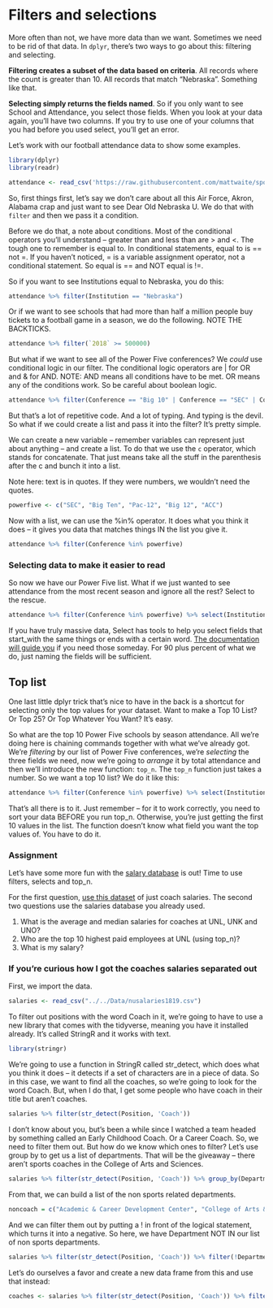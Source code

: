 # Filters and selections

More often than not, we have more data than we want. Sometimes we need to be rid of that data. In `dplyr`, there's two ways to go about this: filtering and selecting.

**Filtering creates a subset of the data based on criteria**. All records where the count is greater than 10. All records that match "Nebraska". Something like that. 

**Selecting simply returns the fields named**. So if you only want to see School and Attendance, you select those fields. When you look at your data again, you'll have two columns. If you try to use one of your columns that you had before you used select, you'll get an error.  

Let's work with our football attendance data to show some examples.

```r
library(dplyr)
library(readr)
```

```r
attendance <- read_csv('https://raw.githubusercontent.com/mattwaite/sportsdatabook/Master/data/attendance.csv')
```

So, first things first, let's say we don't care about all this Air Force, Akron, Alabama crap and just want to see Dear Old Nebraska U. We do that with `filter` and then we pass it a condition. 

Before we do that, a note about conditions. Most of the conditional operators you'll understand -- greater than and less than are > and <. The tough one to remember is equal to. In conditional statements, equal to is == not =. If you haven't noticed, = is a variable assignment operator, not a conditional statement. So equal is == and NOT equal is !=. 

So if you want to see Institutions equal to Nebraska, you do this:

```r
attendance %>% filter(Institution == "Nebraska")
```

Or if we want to see schools that had more than half a million people buy tickets to a football game in a season, we do the following. NOTE THE BACKTICKS. 

```r
attendance %>% filter(`2018` >= 500000)
```

But what if we want to see all of the Power Five conferences? We *could* use conditional logic in our filter. The conditional logic operators are | for OR and & for AND. NOTE: AND means all conditions have to be met. OR means any of the conditions work. So be careful about boolean logic. 

```r
attendance %>% filter(Conference == "Big 10" | Conference == "SEC" | Conference == "Pac-12" | Conference == "ACC" | Conference == "Big 12")
```
But that's a lot of repetitive code. And a lot of typing. And typing is the devil. So what if we could create a list and pass it into the filter? It's pretty simple.

We can create a new variable -- remember variables can represent just about anything -- and create a list. To do that we use the `c` operator, which stands for concatenate. That just means take all the stuff in the parenthesis after the c and bunch it into a list. 

Note here: text is in quotes. If they were numbers, we wouldn't need the quotes. 

```r
powerfive <- c("SEC", "Big Ten", "Pac-12", "Big 12", "ACC")
```

Now with a list, we can use the %in% operator. It does what you think it does -- it gives you data that matches things IN the list you give it. 

```r
attendance %>% filter(Conference %in% powerfive)
```

### Selecting data to make it easier to read

So now we have our Power Five list. What if we just wanted to see attendance from the most recent season and ignore all the rest? Select to the rescue. 

```r
attendance %>% filter(Conference %in% powerfive) %>% select(Institution, Conference, `2017-2018`)
```

If you have truly massive data, Select has tools to help you select fields that start_with the same things or ends with a certain word. [The documentation will guide you](https://dplyr.tidyverse.org/reference/select.html) if you need those someday. For 90 plus percent of what we do, just naming the fields will be sufficient. 

## Top list

One last little dplyr trick that's nice to have in the back is a shortcut for selecting only the top values for your dataset. Want to make a Top 10 List? Or Top 25? Or Top Whatever You Want? It's easy. 

So what are the top 10 Power Five schools by season attendance. All we're doing here is chaining commands together with what we've already got. We're *filtering* by our list of Power Five conferences, we're *selecting* the three fields we need, now we're going to *arrange* it by total attendance and then we'll introduce the new function: `top_n`. The `top_n` function just takes a number. So we want a top 10 list? We do it like this: 

```r
attendance %>% filter(Conference %in% powerfive) %>% select(Institution, Conference, `2017-2018`) %>% arrange(desc(`2017-2018`)) %>% top_n(10)
```
That's all there is to it. Just remember -- for it to work correctly, you need to sort your data BEFORE you run top_n. Otherwise, you're just getting the first 10 values in the list. The function doesn't know what field you want the top values of. You have to do it. 

### Assignment

Let's have some more fun with the [salary database](https://www.dropbox.com/s/xts9xsim3lpg7qu/nusalaries1819.csv?dl=0) is out! Time to use filters, selects and top_n.

For the first question, [use this dataset](https://www.dropbox.com/s/iodsuouf39blbbz/coaches.csv?dl=0) of just coach salaries. The second two questions use the salaries database you already used.

1. What is the average and median salaries for coaches at UNL, UNK and UNO?
2. Who are the top 10 highest paid employees at UNL (using top_n)?
3. What is my salary?

### If you're curious how I got the coaches salaries separated out

First, we import the data. 

```r
salaries <- read_csv("../../Data/nusalaries1819.csv")
```

To filter out positions with the word Coach in it, we're going to have to use a new library that comes with the tidyverse, meaning you have it installed already. It's called StringR and it works with text. 

```r
library(stringr)
```

We're going to use a function in StringR called str_detect, which does what you think it does -- it detects if a set of characters are in a piece of data. So in this case, we want to find all the coaches, so we're going to look for the word Coach. But, when I do that, I get some people who have coach in their title but aren't coaches. 

```r
salaries %>% filter(str_detect(Position, 'Coach'))
```
I don't know about you, but's been a while since I watched a team headed by something called an Early Childhood Coach. Or a Career Coach. So, we need to filter them out. But how do we know which ones to filter? Let's use group by to get us a list of departments. That will be the giveaway -- there aren't sports coaches in the College of Arts and Sciences.

```r
salaries %>% filter(str_detect(Position, 'Coach')) %>% group_by(Department) %>% summarize(total=n())
```

From that, we can build a list of the non sports related departments. 

```r
noncoach = c("Academic & Career Development Center", "College of Arts & Sciences", "College of Business", "First Year Exp & Transition Programs", "NE Ctr  Rsrch on Youth,Fam & School", "Program in English Second Language")
```

And we can filter them out by putting a ! in front of the logical statement, which turns it into a negative. So here, we have Department NOT IN our list of non sports departments. 

```r
salaries %>% filter(str_detect(Position, 'Coach')) %>% filter(!Department %in% noncoach)
```

Let's do ourselves a favor and create a new data frame from this and use that instead:

```r
coaches <- salaries %>% filter(str_detect(Position, 'Coach')) %>% filter(!Department %in% noncoach)
```






